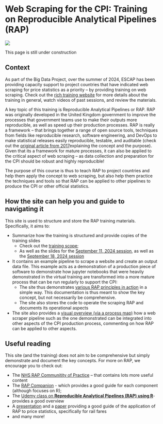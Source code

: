 # Web Scraping for the CPI: Training on Reproducible Analytical Pipelines (RAP)

![](../src/ESCAP_LOGO_OFFICIAL.png)

::: callout-warning
This page is still under construction
:::

## Context

As part of the Big Data Project, over the summer of 2024, ESCAP has been providing capacity support to project countries that have indicated web scraping for price statistics as a priority – by providing training on web scraping. Check out the [rich training website](https://xtophe.notion.site/Web-Scraping-for-CPI-Training-c36b27c2ea6b4f02ad760069afaf6fb5) for more details about the training in general, watch videos of past sessions, and review the materials.

A key topic of this training is Reproducible Analytical Pipelines or RAP. RAP was originally developed in the United Kingdom government to improve the processes that government teams use to make their outputs more reproducible, as well as speed up their production processes. RAP is really a framework – that brings together a range of open source tools, techniques from fields like reproducible research, software engineering, and DevOps to make statistical releases easily reproducible, testable, and auditable (check out the [original article from 2017](https://dataingovernment.blog.gov.uk/2017/03/27/reproducible-analytical-pipeline/)explaining the concept and the purpose). Given that its a framework for mature processes, it can also be applied to the critical aspect of web scraping – as data collection and preparation for the CPI should be robust and highly reproducible!

The purpose of this course is thus to teach RAP to project countries and help them apply the concept to web scraping, but also help them practice the techniques and tools so that RAP can be applied to other pipelines to produce the CPI or other official statistics.

## How the site can help you and guide to navigating it

This site is used to structure and store the RAP training materials. Specifically, it aims to:

-   Summarize how the training is structured and provide copies of the training slides
    -   Check out the [training scope](teaching_materials/teaching.qmd);
    -   As well as the slides for the [September 11, 2024 session](teaching_materials/teaching.qmd##rap-session-1), as well as the [September 18, 2024 session](teaching_materials/teaching.qmd##rap-session-2)
-   It contains an example pipeline to scrape a website and create an output data file. This example acts as a demonstration of a production piece of software to demonstrate how jupyter notebooks that were heavily demonstrated in the virtual training are transformed into a more mature process that can be run regularly to support the CPI:
    -   The site thus demonstrates [various RAP principles in action](scraper_docs/scraper-docs.qmd) in a simple way. This documentation is thus meant to show the key concept, but not necessarily be comprehensive.
    -   The site also stores the code to operate the scraping RAP and documents its operational aspects
-   The site also provides a [visual overview (via a process map)](process-mapping.qmd) how a web scraper pipeline such as the one demonstrated can be integrated into other aspects of the CPI production process, commenting on how RAP can be applied to other aspects.

## Useful reading

This site (and the training) does not aim to be comprehensive but simply demonstrate and document the key concepts. For more on RAP, we encourage you to check out:

-   The [NHS RAP Communitity of Practice](https://nhsdigital.github.io/rap-community-of-practice/introduction_to_RAP/what_is_RAP/) – that contains lots more useful content
-   The [RAP Companion](https://ukgovdatascience.github.io/rap_companion/) - which provides a good guide for each component (although focuses on R);
-   The [Udemy class on **Reproducible Analytical Pipelines (RAP) using R**](https://www.udemy.com/course/reproducible-analytical-pipelines/)- provides a good overview
-   A [presentation](https://unece.org/sites/default/files/2023-05/7.4%20United%20Kingdom_0.pdf) and a [paper](https://unece.org/sites/default/files/2023-05/7.4%20UK_un_systems_railfares_paper.pdf) providing a good guide of the application of RAP to price statistics, specifically for rail fares
-   and many more!